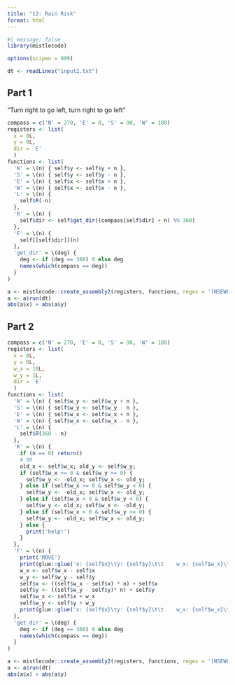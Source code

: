```yaml
---
title: "12: Rain Risk"
format: html
---
```


```r
#| message: false
library(mistlecode)

options(scipen = 999)
```

```r
dt <- readLines("input2.txt")
```

## Part 1

"Turn right to go left, turn right to go left"

```r
compass = c('N' = 270, 'E' = 0, 'S' = 90, 'W' = 180)
registers <- list(
  x = 0L, 
  y = 0L, 
  dir = 'E'
  )
functions <- list(
  'N' = \(n) { self$y <- self$y + n },
  'S' = \(n) { self$y <- self$y - n },
  'E' = \(n) { self$x <- self$x + n },
  'W' = \(n) { self$x <- self$x - n },
  'L' = \(n) {
    self$R(-n)
  },
  'R' = \(n) {
    self$dir <- self$get_dir((compass[self$dir] + n) %% 360)
  },
  'F' = \(n) {
    self[[self$dir]](n)
  },
  'get_dir' = \(deg) {
    deg <- if (deg == 360) 0 else deg
    names(which(compass == deg))
  }
)

a <- mistlecode::create_assembly2(registers, functions, regex = '[NSEWLRF]|[0-9]+')
a <- a$run(dt)
abs(a$x) + abs(a$y)
```

## Part 2

```r
compass = c('N' = 270, 'E' = 0, 'S' = 90, 'W' = 180)
registers <- list(
  x = 0L, 
  y = 0L, 
  w_x = 10L, 
  w_y = 1L,
  dir = 'E'
  )
functions <- list(
  'N' = \(n) { self$w_y <- self$w_y + n },
  'S' = \(n) { self$w_y <- self$w_y - n },
  'E' = \(n) { self$w_x <- self$w_x + n },
  'W' = \(n) { self$w_x <- self$w_x - n },
  'L' = \(n) {
    self$R(360 - n)
  },
  'R' = \(n) {
    if (n == 0) return()
    # 90
    old_x <- self$w_x; old_y <- self$w_y;
    if (self$w_x >= 0 & self$w_y >= 0) {
      self$w_y <- -old_x; self$w_x <- old_y;
    } else if (self$w_x >= 0 & self$w_y < 0) {
      self$w_y <- -old_x; self$w_x <- old_y;
    } else if (self$w_x < 0 & self$w_y < 0) {
      self$w_y <- old_x; self$w_x <- -old_y;
    } else if (self$w_x < 0 & self$w_y >= 0) {
      self$w_y <- -old_x; self$w_x <- old_y;
    } else {
      print('help!')
    }
  },
  'F' = \(n) {
    print('MOVE')
    print(glue::glue('x: {self$x}\ty: {self$y}\t\t    w_x: {self$w_x}\tw_y: {self$w_y}'))
    w_x <- self$w_x - self$x
    w_y <- self$w_y - self$y
    self$x <- ((self$w_x - self$x) * n) + self$x
    self$y <- ((self$w_y - self$y)* n) + self$y
    self$w_x <- self$x + w_x
    self$w_y <- self$y + w_y
    print(glue::glue('x: {self$x}\ty: {self$y}\t\t    w_x: {self$w_x}\tw_y: {self$w_y}'))
  },
  'get_dir' = \(deg) {
    deg <- if (deg == 360) 0 else deg
    names(which(compass == deg))
  }
)

a <- mistlecode::create_assembly2(registers, functions, regex = '[NSEWLRF]|[0-9]+')
a <- a$run(dt)
abs(a$x) + abs(a$y)
```
